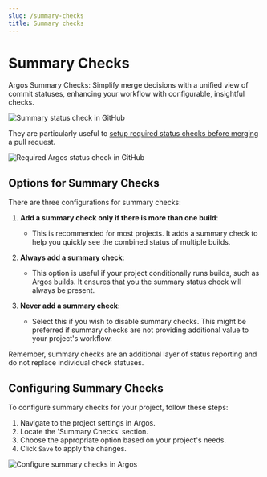 ```yaml
---
slug: /summary-checks
title: Summary checks
---
```


# Summary Checks

Argos Summary Checks: Simplify merge decisions with a unified view of commit statuses, enhancing your workflow with configurable, insightful checks.

![Summary status check in GitHub](./summary-checks/summary-check.png)

They are particularly useful to [setup required status checks before merging](https://docs.github.com/en/repositories/configuring-branches-and-merges-in-your-repository/managing-protected-branches/about-protected-branches#require-status-checks-before-merging) a pull request.

![Required Argos status check in GitHub](./summary-checks/required-status-check.png)

## Options for Summary Checks

There are three configurations for summary checks:

1. **Add a summary check only if there is more than one build**:

   - This is recommended for most projects. It adds a summary check to help you quickly see the combined status of multiple builds.

2. **Always add a summary check**:

   - This option is useful if your project conditionally runs builds, such as Argos builds. It ensures that you the summary status check will always be present.

3. **Never add a summary check**:
   - Select this if you wish to disable summary checks. This might be preferred if summary checks are not providing additional value to your project's workflow.

Remember, summary checks are an additional layer of status reporting and do not replace individual check statuses.

## Configuring Summary Checks

To configure summary checks for your project, follow these steps:

1. Navigate to the project settings in Argos.
2. Locate the 'Summary Checks' section.
3. Choose the appropriate option based on your project's needs.
4. Click `Save` to apply the changes.

![Configure summary checks in Argos](./summary-checks/configure-summary-checks.png)
